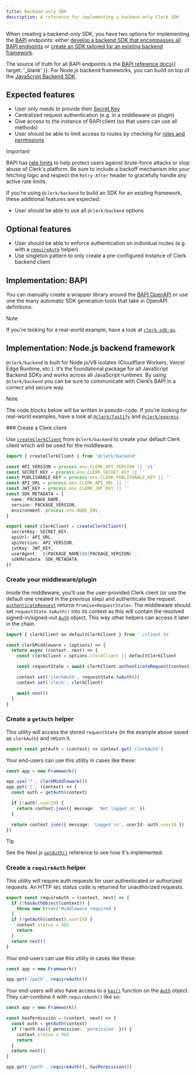 ```yaml
---
title: Backend-only SDK
description: A reference for implementing a backend-only Clerk SDK
---
```


When creating a backend-only SDK, you have two options for implementing the [BAPI](/docs/references/sdk/terminology) endpoints: either [develop a backend SDK that encompasses all BAPI endpoints](#implementation-bapi) or [create an SDK tailored for an existing backend framework](#implementation-node-js-backend-framework).

The source of truth for all BAPI endpoints is the [BAPI reference docs](/docs/reference/backend-api){{ target: '_blank' }}. For Node.js backend frameworks, you can build on top of the [JavaScript Backend SDK](/docs/references/backend/overview).

## Expected features

- User only needs to provide their [Secret Key](/docs/references/sdk/terminology)
- Centralized request authentication (e.g. in a middleware or plugin)
- Give access to the instance of BAPI client (so that users can use all methods)
- User should be able to limit access to routes by checking for [roles and permissions](/docs/organizations/roles-permissions)

> [!IMPORTANT]
> BAPI has [rate limits](/docs/backend-requests/resources/rate-limits) to help protect users against brute-force attacks or stop abuse of Clerk's platform. Be sure to include a backoff mechanism into your fetching logic and respect the `Retry-After` header to gracefully handle any active rate limits.

If you're using `@clerk/backend` to build an SDK for an existing framework, these additional features are expected:

- User should be able to use all `@clerk/backend` options

## Optional features

- User should be able to enforce authentication on individual routes (e.g. with a [`requireAuth`](/docs/references/sdk/backend-only#create-a-require-auth-helper) helper)
- Use singleton pattern to only create a pre-configured instance of Clerk backend client

## Implementation: BAPI

You can manually create a wrapper library around the [BAPI OpenAPI](https://clerk.com/docs/reference/backend-api) or use one the many automatic SDK generation tools that take in OpenAPI definitions.

> [!NOTE]
> If you're looking for a real-world example, have a look at [`clerk-sdk-go`](https://github.com/clerk/clerk-sdk-go).

## Implementation: Node.js backend framework

`@clerk/backend` is built for Node.js/V8 isolates (Cloudflare Workers, Vercel Edge Runtime, etc.). It’s the foundational package for all JavaScript Backend SDKs and works across all JavaScript runtimes. By using `@clerk/backend` you can be sure to communicate with Clerk’s BAPI in a correct and secure way.

> [!NOTE]
> The code blocks below will be written in pseudo-code. If you're looking for real-world examples, have a look at [`@clerk/fastify`](https://github.com/clerk/javascript/tree/main/packages/fastify) and [`@clerk/express`](https://github.com/clerk/javascript/tree/main/packages/express).

<Steps>
  ### Create a Clerk client

  Use [`createClerkClient`](/docs/references/backend/overview#usage) from `@clerk/backend` to create your default Clerk client which will be used for the middleware.

  ```ts {{ filename: 'client.ts' }}
  import { createClerkClient } from '@clerk/backend'

  const API_VERSION = process.env.CLERK_API_VERSION || 'v1'
  const SECRET_KEY = process.env.CLERK_SECRET_KEY || ''
  const PUBLISHABLE_KEY = process.env.CLERK_PUBLISHABLE_KEY || ''
  const API_URL = process.env.CLERK_API_URL || ''
  const JWT_KEY = process.env.CLERK_JWT_KEY || ''
  const SDK_METADATA = {
    name: PACKAGE_NAME,
    version: PACKAGE_VERSION,
    environment: process.env.NODE_ENV,
  }

  export const clerkClient = createClerkClient({
    secretKey: SECRET_KEY,
    apiUrl: API_URL,
    apiVersion: API_VERSION,
    jwtKey: JWT_KEY,
    userAgent: `${PACKAGE_NAME}@${PACKAGE_VERSION}`,
    sdkMetadata: SDK_METADATA,
  })
  ```

  ### Create your middleware/plugin

  Inside the middleware, you’ll use the user-provided Clerk client (or use the default one created in the previous step) and authenticate the request. [`authenticateRequest`](/docs/references/backend/authenticate-request) returns `Promise<RequestState>`. The middleware should set `requestState.toAuth()` into its context as this will contain the resolved signed-in/signed-out [`Auth`](/docs/references/backend/types/auth-object) object. This way other helpers can access it later in the chain.

  ```ts {{ filename: 'clerk-middleware.ts' }}
  import { clerkClient as defaultClerkClient } from './client.ts'

  const clerkMiddleware = (options) => {
    return async (context, next) => {
      const clerkClient = options.clerkClient || defaultClerkClient

      const requestState = await clerkClient.authenticateRequest(context.req)

      context.set('clerkAuth', requestState.toAuth())
      context.set('clerk', clerkClient)

      await next()
    }
  }
  ```

  ### Create a `getAuth` helper

  This utility will access the stored `requestState` (in the example above saved as `clerkAuth`) and return it.

  ```ts {{ filename: 'get-auth.ts' }}
  export const getAuth = (context) => context.get('clerkAuth')
  ```

  Your end-users can use this utility in cases like these:

  ```ts {{ filename: 'index.ts', mark: [5, [7, 9]] }}
  const app = new Framework()

  app.use('*', clerkMiddleware())
  app.get('/', (context) => {
    const auth = getAuth(context)

    if (!auth?.userId) {
      return context.json({ message: 'Not logged in' })
    }

    return context.json({ message: 'Logged in', userId: auth.userId })
  })
  ```

  > [!TIP]
  > See the Next.js [`getAuth()`](/docs/references/nextjs/get-auth) reference to see how it's implemented.

  ### Create a `requireAuth` helper

  This utility will require auth requests for user authenticated or authorized requests. An HTTP `401` status code is returned for unauthorized requests.

  ```ts {{ filename: 'require-auth.ts' }}
  export const requireAuth = (context, next) => {
    if (!hasAuthObject(context)) {
      throw new Error('Middleware required')
    }
    if (!getAuth(context).userId) {
      context.status = 401
      return
    }
    return next()
  }
  ```

  Your end-users can use this utility in cases like these:

  ```ts {{ filename: 'index.ts' }}
  const app = new Framework()

  app.get('/path', requireAuth())
  ```

  Your end-users will also have access to a [`has()`](/docs/references/backend/types/auth-object#has) function on the [`Auth`](/docs/references/backend/types/auth-object) object. They can combine it with `requireAuth()` like so:

  ```ts {{ filename: 'index.ts' }}
  const app = new Framework()

  const hasPermission = (context, next) => {
    const auth = getAuth(context)
    if (!auth.has({ permission: 'permission' })) {
      context.status = 403
      return
    }
    return next()
  }

  app.get('/path', requireAuth(), hasPermission())
  ```
</Steps>
